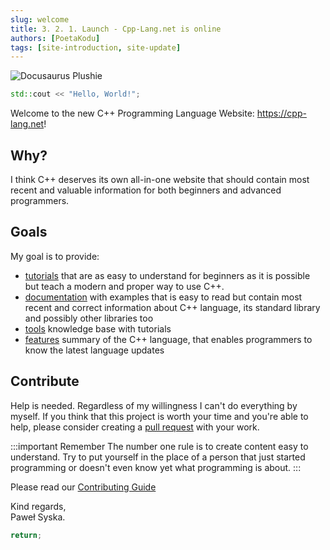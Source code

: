 ```yaml
---
slug: welcome
title: 3. 2. 1. Launch - Cpp-Lang.net is online
authors: [PoetaKodu]
tags: [site-introduction, site-update]
---
```


![Docusaurus Plushie](./rocket-launch-banner.jpg)

```cpp
std::cout << "Hello, World!";
```

Welcome to the new C++ Programming Language Website: https://cpp-lang.net!

## Why?

I think C++ deserves its own all-in-one website that should contain
most recent and valuable information for both beginners and advanced programmers.

## Goals

My goal is to provide:
- [tutorials](./learn/index) that are as easy to understand for beginners as it is possible
but teach a modern and proper way to use C++.
- [documentation](./docs/index) with examples that is easy to read but contain most recent
and correct information about C++ language, its standard library and possibly other libraries too
- [tools](./tools/index) knowledge base with tutorials
- [features](./features/index) summary of the C++ language, that enables programmers to know the latest
language updates

## Contribute

Help is needed. Regardless of my willingness I can't do everything by myself.
If you think that this project is worth your time and you're able to help, please
consider creating a [pull request](https://github.com/PoetaKodu/CppLangNet/pulls) with your work.

:::important Remember
The number one rule is to create content easy to understand. Try to put yourself in the place
of a person that just started programming or doesn't even know yet what programming is about.
:::

Please read our [Contributing Guide](https://github.com/PoetaKodu/CppLangNet/main/CONTRIBUTING.md)


Kind regards,  
Paweł Syska.

```cpp
return;
```